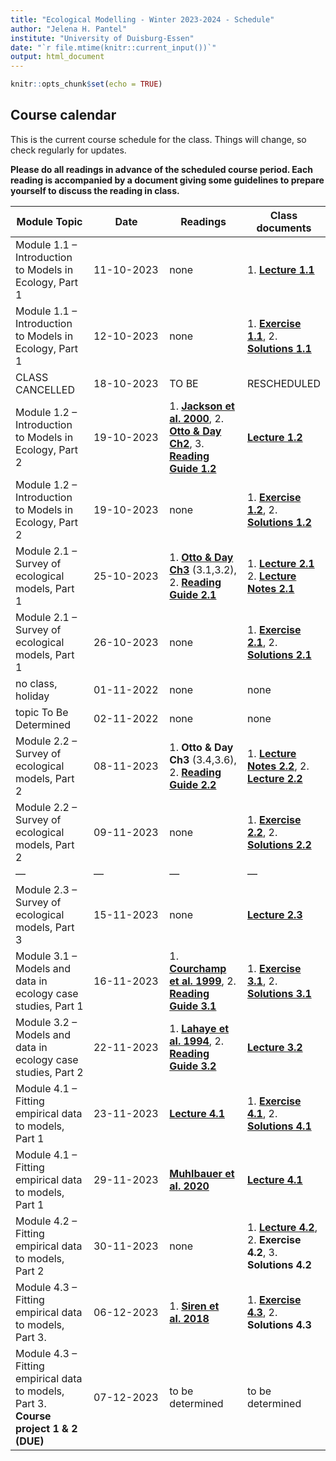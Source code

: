 ```yaml
---
title: "Ecological Modelling - Winter 2023-2024 - Schedule"
author: "Jelena H. Pantel"
institute: "University of Duisburg-Essen"
date: "`r file.mtime(knitr::current_input())`"
output: html_document
---
```


```r
knitr::opts_chunk$set(echo = TRUE)
```

## Course calendar
This is the current course schedule for the class. Things will change, so check regularly for updates.

__Please do all readings in advance of the scheduled course period. Each reading is accompanied by a document giving some guidelines to prepare yourself to discuss the reading in class.__ 


| **Module Topic**   | **Date** | **Readings** | **Class documents** |
| --- | --- | --- | --- |
| Module 1.1 – Introduction to Models in Ecology, Part 1 | 11-10-2023 | none | 1. [__Lecture 1.1__](./L1.1.pdf) |
| Module 1.1 – Introduction to Models in Ecology, Part 1 | 12-10-2023 | none | 1. [__Exercise 1.1__](./E1.1.pdf), 2. [__Solutions 1.1__](./SE1.1.pdf)
| CLASS CANCELLED | 18-10-2023 | TO BE | RESCHEDULED |
| Module 1.2 – Introduction to Models in Ecology, Part 2  | 19-10-2023 | 1. [__Jackson et al. 2000__](./r1_Jackson_2000.pdf), 2. [__Otto & Day Ch2__](./r2_OttoDay_Ch2.pdf), 3. [__Reading Guide 1.2__](./RG1.2.html)| [__Lecture 1.2__](./L1.2.pdf) |
| Module 1.2 – Introduction to Models in Ecology, Part 2  | 19-10-2023 | none | 1. [__Exercise 1.2__](./E1.2.pdf), 2. [__Solutions 1.2__](./SE1.2.pdf) |
| Module 2.1 – Survey of ecological models, Part 1 | 25-10-2023 | 1. [__Otto & Day Ch3__](./r3_OttoDay_Ch3.pdf) (3.1,3.2), 2. [__Reading Guide 2.1__](./RG2.1.html)  | 1. [__Lecture 2.1__](./L2.1.pdf) 2. [__Lecture Notes 2.1__](./L2.1_notes.html) |
| Module 2.1 – Survey of ecological models, Part 1 | 26-10-2023 | none  | 1. [__Exercise 2.1__](./E2.1.pdf), 2. [__Solutions 2.1__](./SE2.1.pdf) |
| no class, holiday  | 01-11-2022 | none | none |
| topic To Be Determined  | 02-11-2022 | none | none |
| Module 2.2 – Survey of ecological models, Part 2  | 08-11-2023 | 1. __Otto & Day Ch3__ (3.4,3.6), 2. [__Reading Guide 2.2__](./RG2.2.html) | 1. [__Lecture Notes 2.2__](./L2.2_notes.html), 2. [__Lecture 2.2__](./L2.2.pdf) |
| Module 2.2 – Survey of ecological models, Part 2  | 09-11-2023 | none | 1. [__Exercise 2.2__](./E2.2.pdf), 2. [__Solutions 2.2__](./SE2.2.pdf) |
| --- | --- | --- | --- |
| Module 2.3 – Survey of ecological models, Part 3 | 15-11-2023 | none  | [__Lecture 2.3__](./L2.3.pdf) |
| Module 3.1 – Models and data in ecology case studies, Part 1 | 16-11-2023 | 1. [__Courchamp et al. 1999__](./r4.1_Courchamp_1999.pdf), 2. [__Reading Guide 3.1__](./RG3.1.html)  | 1. [__Exercise 3.1__](./E3.1.pdf), 2. [__Solutions 3.1__](./SE3.1.pdf) |
| Module 3.2 – Models and data in ecology case studies, Part 2 | 22-11-2023 | 1. [__Lahaye et al. 1994__](./r4.2_Lahaye_1994.pdf), 2. [__Reading Guide 3.2__](./RG3.2.html)  | [__Lecture 3.2__](./L3.2.pdf) |
| Module 4.1 – Fitting empirical data to models, Part 1 | 23-11-2023 | [__Lecture 4.1__](./L4.1a.pdf) | 1. [__Exercise 4.1__](./E4.1.pdf), 2. [__Solutions 4.1__](./SE4.1.pdf) |
| Module 4.1 – Fitting empirical data to models, Part 1 | 29-11-2023 | [__Muhlbauer et al. 2020__](./r7_Muhlbauer_2020.pdf) | [__Lecture 4.1__](./L4.1.pdf) |
| Module 4.2 – Fitting empirical data to models, Part 2 | 30-11-2023 | none | 1. [__Lecture 4.2__](./L4.2.pdf), 2. __Exercise 4.2__, 3. __Solutions 4.2__ |
| Module 4.3 – Fitting empirical data to models, Part 3. | 06-12-2023 | 1. [__Siren et al. 2018__](./r8_Siren_2018.pdf) | 1. [__Exercise 4.3__](./E4.3.pdf), 2. __Solutions 4.3__ |
| Module 4.3 – Fitting empirical data to models, Part 3. **Course project 1 & 2 (DUE)** | 07-12-2023 | to be determined | to be determined |
